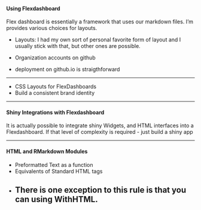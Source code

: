 
#### Using Flexdashboard

Flex dashboard is essentially a framework that uses our markdown files. I'm provides various choices for layouts.


* Layouts: I had my own sort of personal favorite form of layout and I usually stick with that, but other ones are possible.

* Organization accounts on github
* deployment on github.io is straigthforward

---------------------------------

* CSS Layouts for FlexDashboards
* Build a consistent brand identity

---------------------------------

#### Shiny Integrations with Flexdashboard

It is actually possible to integrate shiny Widgets, and HTML interfaces into a Flexdashboard. 
If that level of complexity is required - just build a shiny app

--------------------------------

#### HTML and RMarkdown Modules 

* Preformatted Text as a function
* Equivalents of Standard HTML tags
* There is one exception to this rule is that you can using WithHTML. 
--------------------------------

